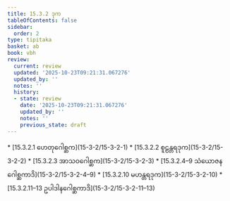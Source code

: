 ```yaml
---
title: 15.3.2 ဒုက
tableOfContents: false
sidebar:
  order: 2
type: tipitaka
basket: ab
book: vbh
review:
  current: review
  updated: '2025-10-23T09:21:31.067276'
  updated_by: ''
  notes: ''
  history:
  - state: review
    date: '2025-10-23T09:21:31.067276'
    updated_by: ''
    notes: ''
    previous_state: draft
---
```



<ReviewStatus review={frontmatter.review} showDetails={true} />

<HypothesisAnnotation frontmatter={frontmatter} />

<DynamicBreadcrumb />



<TableOfContents book="vbh" section="15.3.2">
* [15.3.2.1 ဟေတုဂေါစ္ဆက](15-3-2/15-3-2-1)
* [15.3.2.2 စူဠန္တရဒုက](15-3-2/15-3-2-2)
* [15.3.2.3 အာသဝဂေါစ္ဆက](15-3-2/15-3-2-3)
* [15.3.2.4–9 သံယောဇနဂေါစ္ဆကာဒိ](15-3-2/15-3-2-4–9)
* [15.3.2.10 မဟန္တရဒုက](15-3-2/15-3-2-10)
* [15.3.2.11–13 ဥပါဒါနဂေါစ္ဆကာဒိ](15-3-2/15-3-2-11–13)
</TableOfContents>